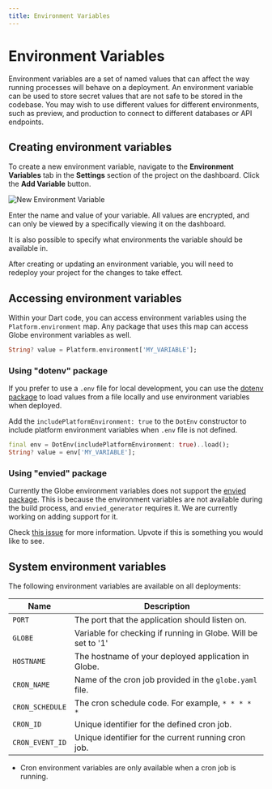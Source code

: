 ```yaml
---
title: Environment Variables
---
```


# Environment Variables

Environment variables are a set of named values that can affect the way running processes will behave on a deployment. An environment variable can be used to store secret values that are not safe to be stored in the codebase. You may wish to use
different values for different environments, such as preview, and production to connect to different databases or API endpoints.

## Creating environment variables

To create a new environment variable, navigate to the **Environment Variables** tab in the **Settings** section of the project on the dashboard. Click the **Add Variable** button.

![New Environment Variable](/assets/new-env-variable.png)

Enter the name and value of your variable. All values are encrypted, and can only be viewed by a specifically viewing it on the dashboard.

It is also possible to specify what environments the variable should be available in.

<Warning>
After creating or updating an environment variable, you will need to redeploy your project for the changes to take effect.
</Warning>

## Accessing environment variables

Within your Dart code, you can access environment variables using the `Platform.environment` map. Any package that uses this map can access Globe environment variables as well.

```dart
String? value = Platform.environment['MY_VARIABLE'];
```

### Using "dotenv" package

If you prefer to use a `.env` file for local development, you can use the [dotenv package](https://pub.dev/packages/dotenv) to load values from a file locally and use environment variables when deployed.

Add the `includePlatformEnvironment: true` to the `DotEnv` constructor to include platform environment variables when `.env` file is not defined.

```dart
final env = DotEnv(includePlatformEnvironment: true)..load();
String? value = env['MY_VARIABLE'];
```

### Using "envied" package

Currently the Globe environment variables does not support the [envied package](https://pub.dev/packages/envied). This is because the environment variables are not available during the build process, and `envied_generator` requires it. We are currently working on adding support for it.

Check [this issue](https://github.com/invertase/globe/issues/59) for more information. Upvote if this is something you would like to see.

## System environment variables

The following environment variables are available on all deployments:

| Name   | Description                                     |
| ------ | ----------------------------------------------- |
| `PORT` | The port that the application should listen on. |
| `GLOBE` | Variable for checking if running in Globe. Will be set to '1' |
| `HOSTNAME` | The hostname of your deployed application in Globe. |
| `CRON_NAME` | Name of the cron job provided in the `globe.yaml` file. |
| `CRON_SCHEDULE` | The cron schedule code. For example, `* * * * *` |
| `CRON_ID` | Unique identifier for the defined cron job. |
| `CRON_EVENT_ID` | Unique identifier for the current running cron job. |

* Cron environment variables are only available when a cron job is running.
